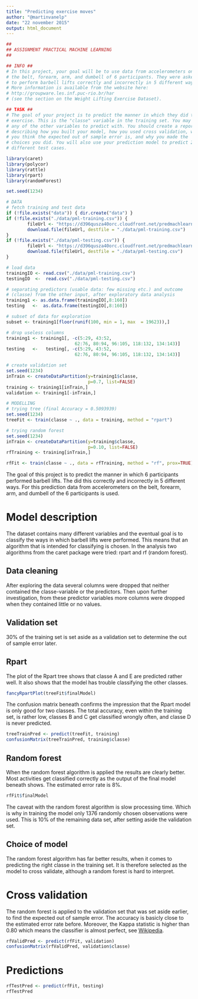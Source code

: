 ```yaml
---
title: "Predicting exercise moves"
author: "@martinvanelp"
date: "22 november 2015"
output: html_document
---
```


```r
##
## ASSIGNMENT PRACTICAL MACHINE LEARNING
##

## INFO ##
# In this project, your goal will be to use data from accelerometers on 
# the belt, forearm, arm, and dumbell of 6 participants. They were asked 
# to perform barbell lifts correctly and incorrectly in 5 different ways. 
# More information is available from the website here: 
# http://groupware.les.inf.puc-rio.br/har 
# (see the section on the Weight Lifting Exercise Dataset). 

## TASK ##
# The goal of your project is to predict the manner in which they did the
# exercise. This is the "classe" variable in the training set. You may use
# any of the other variables to predict with. You should create a report 
# describing how you built your model, how you used cross validation, what 
# you think the expected out of sample error is, and why you made the 
# choices you did. You will also use your prediction model to predict 20 
# different test cases. 

library(caret)
library(polycor)
library(rattle)
library(rpart)
library(randomForest)

set.seed(1234)

# DATA
# fetch training and test data
if (!file.exists("data")) { dir.create("data") }
if (!file.exists("./data/pml-training.csv")) {
        fileUrl <- "https://d396qusza40orc.cloudfront.net/predmachlearn/pml-training.csv"
        download.file(fileUrl, destfile = "./data/pml-training.csv")
}
if (!file.exists("./data/pml-testing.csv")) {
        fileUrl <- "https://d396qusza40orc.cloudfront.net/predmachlearn/pml-testing.csv"
        download.file(fileUrl, destfile = "./data/pml-testing.csv")
}

# load data
trainingIO <- read.csv("./data/pml-training.csv")
testingIO  <-  read.csv("./data/pml-testing.csv")

# separating predictors (usable data: few missing etc.) and outcome 
# (classe) from the other input, after exploratory data analysis
training1 <- as.data.frame(trainingIO[,8:160])
testing   <-  as.data.frame(testingIO[,8:160])

# subset of data for exploration
subset <- training1[floor(runif(100, min = 1, max  = 19623)),]

# drop useless columns
training1 <- training1[, -c(5:29, 43:52,
                          62:76, 80:94, 96:105, 118:132, 134:143)]
testing   <-   testing[, -c(5:29, 43:52, 
                          62:76, 80:94, 96:105, 118:132, 134:143)]

# create validation set
set.seed(1234)
inTrain <- createDataPartition(y=training1$classe,
                               p=0.7, list=FALSE)
training <- training1[inTrain,]
validation <- training1[-inTrain,]

# MODELLING
# trying tree (final Accuracy = 0.5093939)
set.seed(1234)
treeFit <- train(classe ~ ., data = training, method = "rpart")

# trying random forest
set.seed(1234)
inTrain <- createDataPartition(y=training$classe,
                               p=0.10, list=FALSE)
rfTraining <- training[inTrain,]

rfFit <- train(classe ~ ., data = rfTraining, method = "rf", prox=TRUE)
```

The goal of this project is to predict the manner in which 6 participants performed barbell lifts. The did this correctly and incorrectly in 5 different ways. For this prediction data from accelerometers on the belt, forearm, arm, and dumbell of the 6 participants is used. 

# Model description
The dataset contains many different variables and the eventual goal is to classify the ways in which barbell lifts were performed. This means that an algorithm that is intended for classifying is chosen. In the analysis two algorithms from the caret package were tried: rpart and rf (random forest).

## Data cleaning
After exploring the data several columns were dropped that neither contained the classe-variable or the predictors. Then upon further investigation, from these predictor variables more columns were dropped when they contained little or no values.

## Validation set
30% of the training set is set aside as a validation set to determine the out of sample error later.

## Rpart
The plot of the Rpart tree shows that classe A and E are predicted rather well. It also shows that the model has trouble classifying the other classes.
```r
fancyRpartPlot(treeFit$finalModel)
```

The confusion matrix beneath confirms the impression that the Rpart model is only good for two classes. The total accuracy, even within the training set, is rather low, classes B and C get classified wrongly often, and classe D is never predicted.
```r
treeTrainPred <- predict(treeFit, training)
confusionMatrix(treeTrainPred, training$classe)
```

## Random forest
When the random forest algorithm is applied the results are clearly better. Most activities get classified correctly as the output of the final model beneath shows. The estimated error rate is 8%.
```r
rfFit$finalModel
```

The caveat with the random forest algorithm is slow processing time. Which is why in training the model only 1376 randomly chosen observations  were used. This is 10% of the remaining data set, after setting aside the validation set. 

## Choice of model
The random forest algorithm has far better results, when it comes to predicting the right classe in the training set. It is therefore selected as the model to cross validate, although a random forest is hard to interpret.

# Cross validation
The random forest is applied to the validation set that was set aside earlier, to find the expected out of sample error. The accuracy is basicly close to the estimated error rate before. Moreover, the Kappa statistic is higher than 0.80 which means the classifier is almost perfect, see [Wikipedia](https://en.wikipedia.org/wiki/Cohen%27s_kappa).

```r
rfValidPred <- predict(rfFit, validation)
confusionMatrix(rfValidPred, validation$classe)
```

# Predictions
```r
rfTestPred <- predict(rfFit, testing)
rfTestPred
```